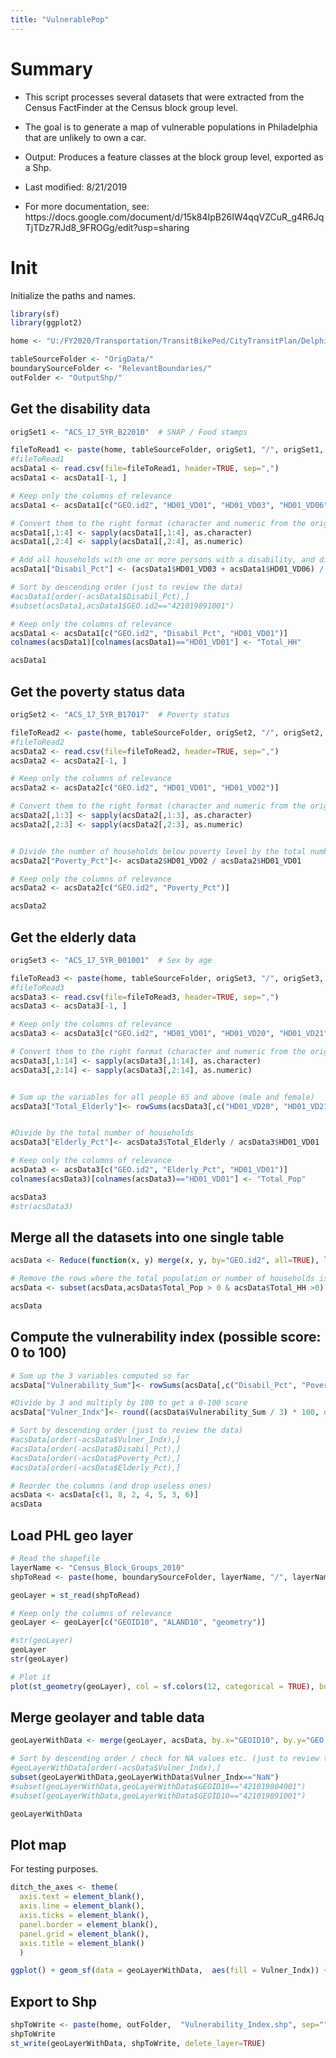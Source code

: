 ```yaml
---
title: "VulnerablePop"
---
```


# Summary

* This script processes several datasets that were extracted from the Census FactFinder at the Census block group level. 

* The goal is to generate a map of vulnerable populations in Philadelphia that are unlikely to own a car. 

* Output: Produces a feature classes at the block group level, exported as a Shp.

* Last modified: 8/21/2019

* For more documentation, see: https://docs.google.com/document/d/15k84IpB26IW4qqVZCuR_g4R6JqTjTDz7RJd8_9FROGg/edit?usp=sharing


# Init

Initialize the paths and names. 

```r

library(sf)
library(ggplot2)

home <- "U:/FY2020/Transportation/TransitBikePed/CityTransitPlan/Delphine_CityTransitPlan/TransitReliance/Data/1st_Pass_PHL_Only/"

tableSourceFolder <- "OrigData/"
boundarySourceFolder <- "RelevantBoundaries/"
outFolder <- "OutputShp/"

```

## Get the disability data

```r

origSet1 <- "ACS_17_5YR_B22010"  # SNAP / Food stamps

fileToRead1 <- paste(home, tableSourceFolder, origSet1, "/", origSet1, "_with_ann.csv", sep="")
#fileToRead1
acsData1 <- read.csv(file=fileToRead1, header=TRUE, sep=",")
acsData1 <- acsData1[-1, ]

# Keep only the columns of relevance
acsData1 <- acsData1[c("GEO.id2", "HD01_VD01", "HD01_VD03", "HD01_VD06")]

# Convert them to the right format (character and numeric from the original "factor" type)
acsData1[,1:4] <- sapply(acsData1[,1:4], as.character)
acsData1[,2:4] <- sapply(acsData1[,2:4], as.numeric)

# Add all households with one or more persons with a disability, and divide by the total number of households
acsData1["Disabil_Pct"] <- (acsData1$HD01_VD03 + acsData1$HD01_VD06) / acsData1$HD01_VD01

# Sort by descending order (just to review the data)
#acsData1[order(-acsData1$Disabil_Pct),]
#subset(acsData1,acsData1$GEO.id2=="421019891001")

# Keep only the columns of relevance
acsData1 <- acsData1[c("GEO.id2", "Disabil_Pct", "HD01_VD01")]
colnames(acsData1)[colnames(acsData1)=="HD01_VD01"] <- "Total_HH"

acsData1


```


## Get the poverty status data

```r

origSet2 <- "ACS_17_5YR_B17017"  # Poverty status

fileToRead2 <- paste(home, tableSourceFolder, origSet2, "/", origSet2, "_with_ann.csv", sep="")
#fileToRead2
acsData2 <- read.csv(file=fileToRead2, header=TRUE, sep=",")
acsData2 <- acsData2[-1, ]

# Keep only the columns of relevance
acsData2 <- acsData2[c("GEO.id2", "HD01_VD01", "HD01_VD02")]

# Convert them to the right format (character and numeric from the original "factor" type)
acsData2[,1:3] <- sapply(acsData2[,1:3], as.character)
acsData2[,2:3] <- sapply(acsData2[,2:3], as.numeric)


# Divide the number of households below poverty level by the total number of households in the block group:
acsData2["Poverty_Pct"]<- acsData2$HD01_VD02 / acsData2$HD01_VD01

# Keep only the columns of relevance
acsData2 <- acsData2[c("GEO.id2", "Poverty_Pct")]

acsData2
```


## Get the elderly data

```r

origSet3 <- "ACS_17_5YR_B01001"  # Sex by age

fileToRead3 <- paste(home, tableSourceFolder, origSet3, "/", origSet3, "_with_ann.csv", sep="")
#fileToRead3
acsData3 <- read.csv(file=fileToRead3, header=TRUE, sep=",")
acsData3 <- acsData3[-1, ]

# Keep only the columns of relevance
acsData3 <- acsData3[c("GEO.id2", "HD01_VD01", "HD01_VD20", "HD01_VD21", "HD01_VD22", "HD01_VD23", "HD01_VD24", "HD01_VD25", "HD01_VD44", "HD01_VD45", "HD01_VD46", "HD01_VD47", "HD01_VD48", "HD01_VD49")]

# Convert them to the right format (character and numeric from the original "factor" type)
acsData3[,1:14] <- sapply(acsData3[,1:14], as.character)
acsData3[,2:14] <- sapply(acsData3[,2:14], as.numeric)


# Sum up the variables for all people 65 and above (male and female)
acsData3["Total_Elderly"]<- rowSums(acsData3[,c("HD01_VD20", "HD01_VD21", "HD01_VD22", "HD01_VD23", "HD01_VD24", "HD01_VD25", "HD01_VD44", "HD01_VD45", "HD01_VD46", "HD01_VD47", "HD01_VD48", "HD01_VD49")])


#Divide by the total number of households
acsData3["Elderly_Pct"]<- acsData3$Total_Elderly / acsData3$HD01_VD01

# Keep only the columns of relevance
acsData3 <- acsData3[c("GEO.id2", "Elderly_Pct", "HD01_VD01")]
colnames(acsData3)[colnames(acsData3)=="HD01_VD01"] <- "Total_Pop"

acsData3
#str(acsData3)


```

## Merge all the datasets into one single table
```r

acsData <- Reduce(function(x, y) merge(x, y, by="GEO.id2", all=TRUE), list(acsData1, acsData2, acsData3))

# Remove the rows where the total population or number of households is 0
acsData <- subset(acsData,acsData$Total_Pop > 0 & acsData$Total_HH >0) 

acsData


```

## Compute the vulnerability index (possible score: 0 to 100)
```r

# Sum up the 3 variables computed so far 
acsData["Vulnerability_Sum"]<- rowSums(acsData[,c("Disabil_Pct", "Poverty_Pct", "Elderly_Pct")])

#Divide by 3 and multiply by 100 to get a 0-100 score 
acsData["Vulner_Indx"]<- round((acsData$Vulnerability_Sum / 3) * 100, digits = 2)

# Sort by descending order (just to review the data)
#acsData[order(-acsData$Vulner_Indx),] 
#acsData[order(-acsData$Disabil_Pct),] 
#acsData[order(-acsData$Poverty_Pct),] 
#acsData[order(-acsData$Elderly_Pct),] 

# Reorder the columns (and drop useless ones)
acsData <- acsData[c(1, 8, 2, 4, 5, 3, 6)]
acsData


```

## Load PHL geo layer

```r

# Read the shapefile
layerName <- "Census_Block_Groups_2010"
shpToRead <- paste(home, boundarySourceFolder, layerName, "/", layerName, ".shp", sep="")

geoLayer = st_read(shpToRead)

# Keep only the columns of relevance
geoLayer <- geoLayer[c("GEOID10", "ALAND10", "geometry")]

#str(geoLayer)
geoLayer
str(geoLayer)

# Plot it
plot(st_geometry(geoLayer), col = sf.colors(12, categorical = TRUE), border = 'grey', axes = TRUE)
```

## Merge geolayer and table data

```r

geoLayerWithData <- merge(geoLayer, acsData, by.x="GEOID10", by.y="GEO.id2")

# Sort by descending order / check for NA values etc. (just to review the data)
#geoLayerWithData[order(-acsData$Vulner_Indx),] 
subset(geoLayerWithData,geoLayerWithData$Vulner_Indx=="NaN") 
#subset(geoLayerWithData,geoLayerWithData$GEOID10=="421019804001") 
#subset(geoLayerWithData,geoLayerWithData$GEOID10=="421019891001") 

geoLayerWithData 

```

## Plot map

For testing purposes.

```r

ditch_the_axes <- theme(
  axis.text = element_blank(),
  axis.line = element_blank(),
  axis.ticks = element_blank(),
  panel.border = element_blank(),
  panel.grid = element_blank(),
  axis.title = element_blank()
  )

ggplot() + geom_sf(data = geoLayerWithData,  aes(fill = Vulner_Indx)) + theme_bw() + ditch_the_axes + scale_fill_gradient(low="#ccccff", high="#0000e6")

```


## Export to Shp

```r

shpToWrite <- paste(home, outFolder,  "Vulnerability_Index.shp", sep="")
shpToWrite
st_write(geoLayerWithData, shpToWrite, delete_layer=TRUE)

```


